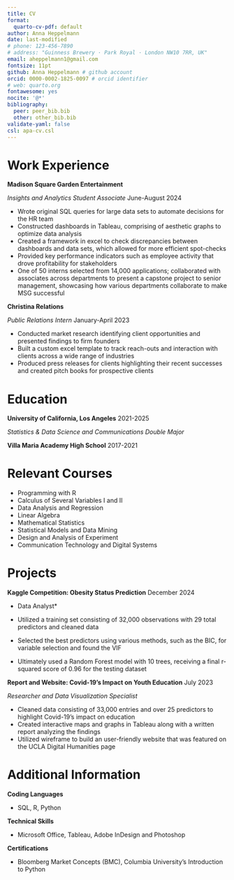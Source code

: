 ```yaml
---
title: CV
format:
  quarto-cv-pdf: default
author: Anna Heppelmann
date: last-modified
# phone: 123-456-7890
# address: "Guinness Brewery · Park Royal · London NW10 7RR, UK"
email: aheppelmann1@gmail.com
fontsize: 11pt
github: Anna Heppelmann # github account
orcid: 0000-0002-1825-0097 # orcid identifier
# web: quarto.org
fontawesome: yes
nocite: '@*'
bibliography: 
  peer: peer_bib.bib
  other: other_bib.bib
validate-yaml: false
csl: apa-cv.csl
---
```


# Work Experience 

**Madison Square Garden Entertainment**

*Insights and Analytics Student Associate* \hfill June-August 2024

- Wrote original SQL queries for large data sets to automate decisions for the HR team
- Constructed dashboards in Tableau, comprising of aesthetic graphs to optimize data analysis
- Created a framework in excel to check discrepancies between dashboards and data sets, which allowed for more efficient spot-checks 
- Provided key performance indicators such as employee activity that drove profitability for stakeholders 
- One of 50 interns selected from 14,000 applications; collaborated with associates across departments to present a capstone project to senior management, showcasing how various departments collaborate to make MSG successful


**Christina Relations**

*Public Relations Intern* \hfill January-April 2023

- Conducted market research identifying client opportunities and presented findings to firm founders 
- Built a custom excel template to track reach-outs and interaction with clients across a wide range of industries
- Produced press releases for clients highlighting their recent successes and created pitch books for prospective clients

# Education

**University of California, Los Angeles** \hfill 2021-2025

*Statistics & Data Science and Communications Double Major*

**Villa Maria Academy High School** \hfill 2017-2021

# Relevant Courses

- Programming with R 
- Calculus of Several Variables I and II
- Data Analysis and Regression 
- Linear Algebra 
- Mathematical Statistics
- Statistical Models and Data Mining 
- Design and Analysis of Experiment 
- Communication Technology and Digital Systems 

\newpage

# Projects 

**Kaggle Competition: Obesity Status Prediction** \hfill December 2024

* Data Analyst* 

- Utilized a training set consisting of 32,000 observations with 29 total predictors and cleaned data 
- Selected the best predictors using various methods, such as the BIC, for variable selection and found the VIF
- Ultimately used a Random Forest model with 10 trees, receiving a final r-squared score of 0.96 for the testing dataset 

**Report and Website: Covid-19’s Impact on Youth Education** \hfill July 2023

*Researcher and Data Visualization Specialist* 

- Cleaned data consisting of 33,000 entries and over 25 predictors to highlight Covid-19’s impact on education 
- Created interactive maps and graphs in Tableau along with a written report analyzing the findings 
- Utilized wireframe to build an user-friendly website that was featured on the UCLA Digital Humanities page 

# Additional Information 

**Coding Languages** 

- SQL, R, Python 

**Technical Skills**

- Microsoft Office, Tableau, Adobe InDesign and Photoshop 

**Certifications**

- Bloomberg Market Concepts (BMC), Columbia University’s Introduction to Python 


